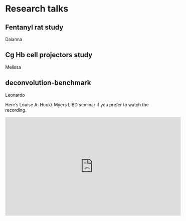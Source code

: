# Research talks

## Fentanyl rat study

Daianna

<script defer class="speakerdeck-embed" data-id="de52410ece4c4bc4954a97456ee0464f" data-ratio="1.7772511848341233" src="//speakerdeck.com/assets/embed.js"></script>

## Cg Hb cell projectors study

Melissa

## deconvolution-benchmark

Leonardo

<script defer class="speakerdeck-embed" data-id="fd1854eec3e545a3b411b9a0bac31125" data-ratio="1.7772511848341233" src="//speakerdeck.com/assets/embed.js"></script>

Here's Louise A. Huuki-Myers LIBD seminar if you prefer to watch the recording.

<iframe width="560" height="315" src="https://www.youtube.com/embed/6fTnp_hcYeI?si=aHW3JzB5lfiiu_ig" title="YouTube video player" frameborder="0" allow="accelerometer; autoplay; clipboard-write; encrypted-media; gyroscope; picture-in-picture; web-share" referrerpolicy="strict-origin-when-cross-origin" allowfullscreen></iframe>

